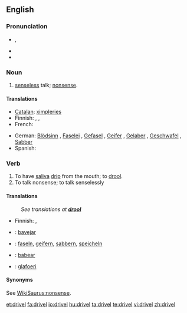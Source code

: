 ==English==

===Pronunciation===
* {{a|UK}} {{IPA|/dɹɪv.əl/}}, {{SAMPA|/drIv.@l/}}
* {{audio|en-us-drivel.ogg|Audio (US)}}
* {{rhymes|ɪvəl}}

===Noun===
{{en-noun|-}}

# [[senseless]] talk; [[nonsense]].

====Translations====
{{trans-top|senseless talk}}
* [[Catalan]]: [[ximpleries]] {{f|p}}
* Finnish: {{t|fi|höpinä}}, {{t-|fi|höpöpuhe}}, {{t|fi|höpötys}}
* French: {{t|fr|foutaise}}
{{trans-mid}}
* German: [[Blödsinn]] {{m}}, [[Faselei]] {{f}}, [[Gefasel]] {{n}}, [[Geifer]] {{m}}, [[Gelaber]] {{n}}, [[Geschwafel]] {{n}}, [[Sabber]] {{m}}
* Spanish: {{t-|es|tonterías|f|p}}
{{trans-bottom}}

===Verb===
{{en-verb}}

# To have [[saliva]] [[drip]] from the mouth; to [[drool]].
# To talk nonsense; to talk senselessly

====Translations====
{{trans-top|To have saliva drip from the mouth}}
: ''See translations at '''[[drool]]'''''
{{trans-mid}}
{{trans-bottom}}

{{trans-top|to talk nonsense}}
* Finnish: {{t-|fi|höpsiä}}, {{t-|fi|höpöttää}}
{{trans-mid}}
{{trans-bottom}}

{{checktrans-top}}
* {{ttbc|Catalan}}: [[bavejar]]
* {{ttbc|German}}: [[faseln]], [[geifern]], [[sabbern]], [[speicheln]]
{{trans-mid}}
* {{ttbc|Spanish}}: [[babear]]
* {{ttbc|Welsh}}: [[glafoeri]]
{{trans-bottom}}

====Synonyms====
See [[WikiSaurus:nonsense]].

[[et:drivel]]
[[fa:drivel]]
[[io:drivel]]
[[hu:drivel]]
[[ta:drivel]]
[[te:drivel]]
[[vi:drivel]]
[[zh:drivel]]